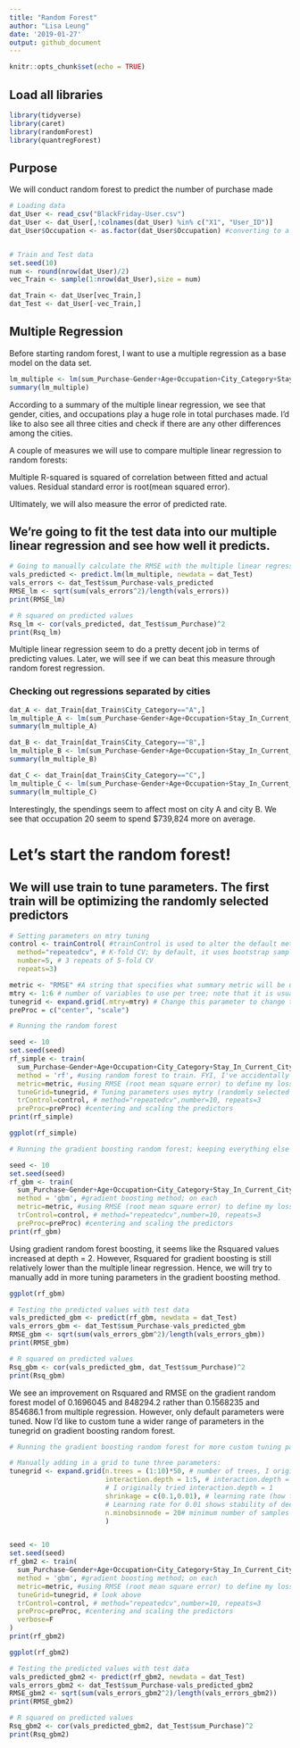```yaml
---
title: "Random Forest"
author: "Lisa Leung"
date: '2019-01-27'
output: github_document
---
```


```r
knitr::opts_chunk$set(echo = TRUE)
```

## Load all libraries

```r
library(tidyverse)
library(caret)
library(randomForest)
library(quantregForest)
```
## Purpose

We will conduct random forest to predict the number of purchase made

```r
# Loading data
dat_User <- read_csv("BlackFriday-User.csv")
dat_User <- dat_User[,!colnames(dat_User) %in% c("X1", "User_ID")]
dat_User$Occupation <- as.factor(dat_User$Occupation) #converting to a factor


# Train and Test data
set.seed(10)
num <- round(nrow(dat_User)/2)
vec_Train <- sample(1:nrow(dat_User),size = num)

dat_Train <- dat_User[vec_Train,]
dat_Test <- dat_User[-vec_Train,]
```

## Multiple Regression

Before starting random forest, I want to use a multiple regression as a base model on the data set.

```r
lm_multiple <- lm(sum_Purchase~Gender+Age+Occupation+City_Category+Stay_In_Current_City_Years + Marital_Status, data=dat_Train)
summary(lm_multiple)
```
According to a summary of the multiple linear regression, we see that gender, cities, and occupations play a huge role in total purchases made. I'd like to also see all three cities and check if there are any other differences among the cities.

A couple of measures we will use to compare multiple linear regression to random forests:

Multiple R-squared is squared of correlation between fitted and actual values.
Residual standard error is root(mean squared error).

Ultimately, we will also measure the error of predicted rate.

## We're going to fit the test data into our multiple linear regression and see how well it predicts.

```r
# Going to manually calculate the RMSE with the multiple linear regression
vals_predicted <- predict.lm(lm_multiple, newdata = dat_Test)
vals_errors <- dat_Test$sum_Purchase-vals_predicted
RMSE_lm <- sqrt(sum(vals_errors^2)/length(vals_errors))
print(RMSE_lm)
```

```r
# R squared on predicted values
Rsq_lm <- cor(vals_predicted, dat_Test$sum_Purchase)^2
print(Rsq_lm)
```

Multiple linear regression seem to do a pretty decent job in terms of predicting values. Later, we will see if we can beat this measure through random forest regression.

### Checking out regressions separated by cities
```r
dat_A <- dat_Train[dat_Train$City_Category=="A",]
lm_multiple_A <- lm(sum_Purchase~Gender+Age+Occupation+Stay_In_Current_City_Years + Marital_Status, data=dat_A)
summary(lm_multiple_A)

dat_B <- dat_Train[dat_Train$City_Category=="B",]
lm_multiple_B <- lm(sum_Purchase~Gender+Age+Occupation+Stay_In_Current_City_Years + Marital_Status, data=dat_B)
summary(lm_multiple_B)

dat_C <- dat_Train[dat_Train$City_Category=="C",]
lm_multiple_C <- lm(sum_Purchase~Gender+Age+Occupation+Stay_In_Current_City_Years + Marital_Status, data=dat_C)
summary(lm_multiple_C)
```
Interestingly, the spendings seem to affect most on city A and city B. We see that occupation 20 seem to spend $739,824 more on average.


# Let's start the random forest!

## We will use train to tune parameters. The first train will be optimizing the randomly selected predictors

```r
# Setting parameters on mtry tuning
control <- trainControl( #trainControl is used to alter the default methods in train function
  method="repeatedcv", # K-fold CV; by default, it uses bootstrap sampling
  number=5, # 3 repeats of 5-fold CV
  repeats=3) 

metric <- "RMSE" #A string that specifies what summary metric will be used to select the optimal model. By default, possible values are "RMSE" and "Rsquared" for regression and "Accuracy" and "Kappa" for classification. 
mtry <- 1:6 # number of variables to use per tree; note that it is usually the best on square root of number of variables. Will try a sequence 
tunegrid <- expand.grid(.mtry=mtry) # Change this parameter to change the candidates for tuning parameters
preProc = c("center", "scale")

# Running the random forest

seed <- 10
set.seed(seed)
rf_simple <- train(
  sum_Purchase~Gender+Age+Occupation+City_Category+Stay_In_Current_City_Years + Marital_Status, data=dat_Train, # model
  method = 'rf', #using random forest to train. FYI, I've accidentally used qrf which is supposed to look at high dimensional data. It was usedto estimate conditional quantiles - we are not using that. Big oops!
  metric=metric, #using RMSE (root mean square error) to define my loss function
  tuneGrid=tunegrid, # Tuning parameters uses mytry (randomly selected predictors);
  trControl=control, # method="repeatedcv",number=10, repeats=3
  preProc=preProc) #centering and scaling the predictors
print(rf_simple)
```

```r
ggplot(rf_simple)
```


```r
# Running the gradient boosting random forest; keeping everything else the same 

seed <- 10
set.seed(seed)
rf_gbm <- train(
  sum_Purchase~Gender+Age+Occupation+City_Category+Stay_In_Current_City_Years + Marital_Status, data=dat_Train, # model
  method = 'gbm', #gradient boosting method; on each 
  metric=metric, #using RMSE (root mean square error) to define my loss function
  trControl=control, # method="repeatedcv",number=10, repeats=3
  preProc=preProc) #centering and scaling the predictors
print(rf_gbm)
```

Using gradient random forest boosting, it seems like the Rsquared values increased at depth = 2. However, Rsquared for gradient boosting is still relatively lower than the multiple linear regression. Hence, we will try to manually add in more tuning parameters in the gradient boosting method.

```r
ggplot(rf_gbm)
```

```r
# Testing the predicted values with test data
vals_predicted_gbm <- predict(rf_gbm, newdata = dat_Test)
vals_errors_gbm <- dat_Test$sum_Purchase-vals_predicted_gbm
RMSE_gbm <- sqrt(sum(vals_errors_gbm^2)/length(vals_errors_gbm))
print(RMSE_gbm)
```

```r
# R squared on predicted values
Rsq_gbm <- cor(vals_predicted_gbm, dat_Test$sum_Purchase)^2
print(Rsq_gbm)
```

We see an improvement on Rsquared and RMSE on the gradient random forest model of 0.1696045 and 848294.2 rather than 0.1568235 and 854686.1 from multiple regression. However, only default parameters were tuned. Now I'd like to custom tune a wider range of parameters in the tunegrid on gradient boosting random forest.

```r
# Running the gradient boosting random forest for more custom tuning parameters; keeping everything else the same 

# Manually adding in a grid to tune three parameters:
tunegrid <- expand.grid(n.trees = (1:10)*50, # number of trees, I originally tried up to 300 in number of trees, but it seemed like it's still going down. Now we will try up to 500 
                        interaction.depth = 1:5, # interaction.depth = # of terminal nodes + 1
                        # I originally tried interaction.depth = 1
                        shrinkage = c(0.1,0.01), # learning rate (how fast can the algorithm adapt to)
                        # Learning rate for 0.01 shows stability of decreasing in RMSE than 0.1. 
                        n.minobsinnode = 20# minimum number of samples in the tree
                        ) 


seed <- 10
set.seed(seed)
rf_gbm2 <- train(
  sum_Purchase~Gender+Age+Occupation+City_Category+Stay_In_Current_City_Years + Marital_Status, data=dat_Train, # model
  method = 'gbm', #gradient boosting method; on each 
  metric=metric, #using RMSE (root mean square error) to define my loss function
  tuneGrid=tunegrid, # look above
  trControl=control, # method="repeatedcv",number=10, repeats=3
  preProc=preProc, #centering and scaling the predictors
  verbose=F
)
print(rf_gbm2)
```

```r
ggplot(rf_gbm2)
```


```r
# Testing the predicted values with test data
vals_predicted_gbm2 <- predict(rf_gbm2, newdata = dat_Test)
vals_errors_gbm2 <- dat_Test$sum_Purchase-vals_predicted_gbm2
RMSE_gbm2 <- sqrt(sum(vals_errors_gbm2^2)/length(vals_errors_gbm2))
print(RMSE_gbm2)
```

```r
# R squared on predicted values
Rsq_gbm2 <- cor(vals_predicted_gbm2, dat_Test$sum_Purchase)^2
print(Rsq_gbm2)
```